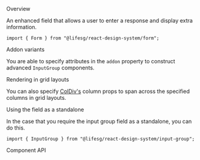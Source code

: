 
<Meta of={FormInputGroupStories} />

<Title>Form.InputGroup</Title>

<Secondary>Overview</Secondary>

An enhanced field that allows a user to enter a response and display extra information.

```tsx
import { Form } from "@lifesg/react-design-system/form";
```

<Canvas of={FormInputGroupStories.Default} />

<Heading3>Addon variants</Heading3>

You are able to specify attributes in the `addon` property to construct advanced `InputGroup` components.

<Canvas of={FormInputGroupStories.WithDifferentAddons} />

<Heading3>Rendering in grid layouts</Heading3>

You can also specify [ColDiv's](/docs/getting-started-layout-column-divs--docs)
column props to span across the specified columns in grid layouts.

<Canvas of={FormInputGroupStories.RenderingInGridLayout} />

<Heading3>Using the field as a standalone</Heading3>

In the case that you require the input group field as a standalone, you can do this.

```tsx
import { InputGroup } from "@lifesg/react-design-system/input-group";
```

<Canvas of={FormInputGroupStories.StandaloneUsage} />

<Secondary>Component API</Secondary>

<PropsTable />
